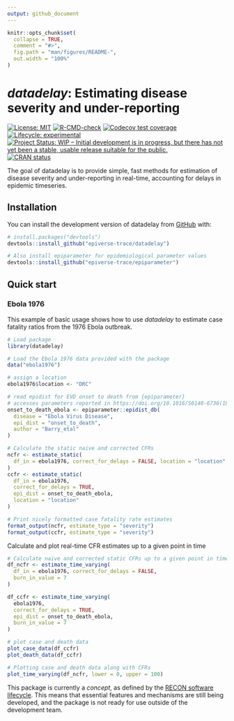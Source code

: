 ```yaml
---
output: github_document
---
```


<!-- README.md is generated from README.Rmd. Please edit that file -->

```r
knitr::opts_chunk$set(
  collapse = TRUE,
  comment = "#>",
  fig.path = "man/figures/README-",
  out.width = "100%"
)
```

# *datadelay*: Estimating disease severity and under-reporting

<!-- badges: start -->
[![License: MIT](https://img.shields.io/badge/License-MIT-blue.svg)](https://opensource.org/licenses/MIT)
[![R-CMD-check](https://github.com/epiverse-trace/datadelay/actions/workflows/R-CMD-check.yaml/badge.svg)](https://github.com/epiverse-trace/datadelay/actions/workflows/R-CMD-check.yaml)
[![Codecov test coverage](https://codecov.io/gh/epiverse-trace/datadelay/branch/main/graph/badge.svg)](https://app.codecov.io/gh/epiverse-trace/datadelay?branch=main)
[![Lifecycle: experimental](https://img.shields.io/badge/lifecycle-experimental-orange.svg)](https://lifecycle.r-lib.org/articles/stages.html#experimental)
[![Project Status: WIP – Initial development is in progress, but there has not yet been a stable, usable release suitable for the public.](https://www.repostatus.org/badges/latest/wip.svg)](https://www.repostatus.org/#wip)
[![CRAN status](https://www.r-pkg.org/badges/version/datadelay)](https://CRAN.R-project.org/package=datadelay)
<!-- badges: end -->

The goal of datadelay is to provide simple, fast methods for estimation of disease severity and under-reporting in real-time, accounting for delays in epidemic timeseries.

## Installation

You can install the development version of datadelay from [GitHub](https://github.com/) with:

``` r
# install.packages("devtools")
devtools::install_github("epiverse-trace/datadelay")

# Also install epiparameter for epidemiological parameter values
devtools::install_github("epiverse-trace/epiparameter")
```

## Quick start

### Ebola 1976

This example of basic usage shows how to use _datadelay_ to estimate case fatality ratios from the 1976 Ebola outbreak.

```r
# Load package
library(datadelay)

# Load the Ebola 1976 data provided with the package
data("ebola1976")

# assign a location
ebola1976$location <- "DRC"

# read epidist for EVD onset to death from {epiparameter}
# accesses parameters reported in https://doi.org/10.1016/S0140-6736(18)31387-4
onset_to_death_ebola <- epiparameter::epidist_db(
  disease = "Ebola Virus Disease",
  epi_dist = "onset_to_death",
  author = "Barry_etal"
)

# Calculate the static naive and corrected CFRs
ncfr <- estimate_static(
  df_in = ebola1976, correct_for_delays = FALSE, location = "location"
)
ccfr <- estimate_static(
  df_in = ebola1976,
  correct_for_delays = TRUE,
  epi_dist = onset_to_death_ebola,
  location = "location"
)

# Print nicely formatted case fatality rate estimates
format_output(ncfr, estimate_type = "severity")
format_output(ccfr, estimate_type = "severity")
```

Calculate and plot real-time CFR estimates up to a given point in time

```r
# Calculate naive and corrected static CFRs up to a given point in time
df_ncfr <- estimate_time_varying(
  df_in = ebola1976, correct_for_delays = FALSE,
  burn_in_value = 7
)

df_ccfr <- estimate_time_varying(
  ebola1976,
  correct_for_delays = TRUE,
  epi_dist = onset_to_death_ebola,
  burn_in_value = 7
)

# plot case and death data
plot_case_data(df_ccfr)
plot_death_data(df_ccfr)

# Plotting case and death data along with CFRs
plot_time_varying(df_ncfr, lower = 0, upper = 100)
```

This package is currently a *concept*, as defined by the [RECON software
lifecycle](https://www.reconverse.org/lifecycle.html). This means that
essential features and mechanisms are still being developed, and the
package is not ready for use outside of the development team.
